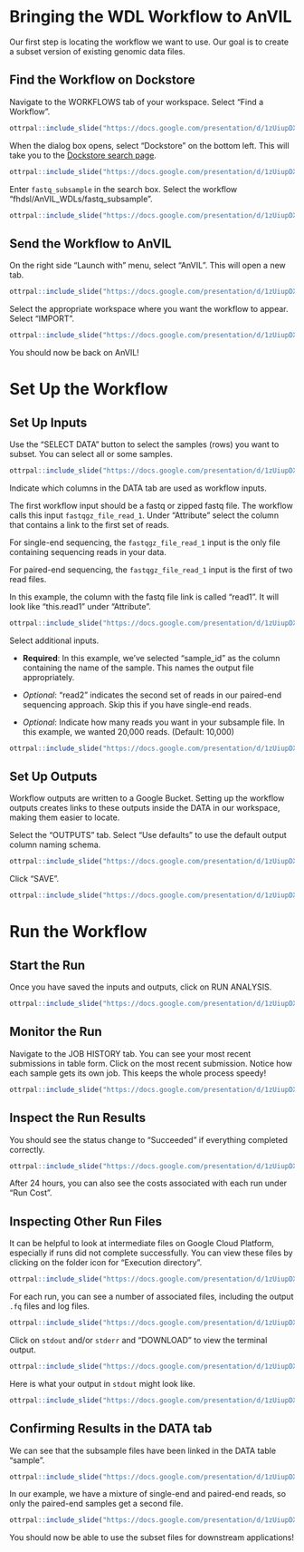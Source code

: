 # Bringing the WDL Workflow to AnVIL

Our first step is locating the workflow we want to use. Our goal is to create a subset version of existing genomic data files.

## Find the Workflow on Dockstore

Navigate to the WORKFLOWS tab of your workspace. Select "Find a Workflow". 

```r
ottrpal::include_slide("https://docs.google.com/presentation/d/1zUiupDXMZlZEIditsN5igggOim9qIrR9Ckf4N8fSAB8/edit#slide=id.g2794677b0ab_0_0")
```

When the dialog box opens, select "Dockstore" on the bottom left. This will take you to the [Dockstore search page](https://dockstore.org/search?descriptorType=WDL&entryType=workflows&searchMode=files).

```r
ottrpal::include_slide("https://docs.google.com/presentation/d/1zUiupDXMZlZEIditsN5igggOim9qIrR9Ckf4N8fSAB8/edit#slide=id.g2794677b0ab_0_5")
```

Enter `fastq_subsample` in the search box. Select the workflow "fhdsl/AnVIL_WDLs/fastq_subsample".

```r
ottrpal::include_slide("https://docs.google.com/presentation/d/1zUiupDXMZlZEIditsN5igggOim9qIrR9Ckf4N8fSAB8/edit#slide=id.g2794677b0ab_0_21")
```

## Send the Workflow to AnVIL

On the right side "Launch with" menu, select "AnVIL". This will open a new tab.

```r
ottrpal::include_slide("https://docs.google.com/presentation/d/1zUiupDXMZlZEIditsN5igggOim9qIrR9Ckf4N8fSAB8/edit#slide=id.g2794677b0ab_0_26")
```

Select the appropriate workspace where you want the workflow to appear. Select "IMPORT".

```r
ottrpal::include_slide("https://docs.google.com/presentation/d/1zUiupDXMZlZEIditsN5igggOim9qIrR9Ckf4N8fSAB8/edit#slide=id.g2794677b0ab_0_31")
```

You should now be back on AnVIL!

# Set Up the Workflow

## Set Up Inputs

Use the "SELECT DATA" button to select the samples (rows) you want to subset. You can select all or some samples.

```r
ottrpal::include_slide("https://docs.google.com/presentation/d/1zUiupDXMZlZEIditsN5igggOim9qIrR9Ckf4N8fSAB8/edit#slide=id.g2794677b0ab_0_45")
```

Indicate which columns in the DATA tab are used as workflow inputs.

The first workflow input should be a fastq or zipped fastq file. The workflow calls this input `fastqgz_file_read_1`. Under "Attribute" select the column that contains a link to the first set of reads. 

:::{.notice}
For single-end sequencing, the `fastqgz_file_read_1` input is the only file containing sequencing reads in your data.

For paired-end sequencing, the `fastqgz_file_read_1` input is the first of two read files.
:::

In this example, the column with the fastq file link is called "read1". It will look like "this.read1" under "Attribute".

```r
ottrpal::include_slide("https://docs.google.com/presentation/d/1zUiupDXMZlZEIditsN5igggOim9qIrR9Ckf4N8fSAB8/edit#slide=id.g2794677b0ab_0_50")
```

Select additional inputs. 

- **Required**: In this example, we've selected "sample_id" as the column containing the name of the sample. This names the output file appropriately. 

- *Optional*: "read2" indicates the second set of reads in our paired-end sequencing approach. Skip this if you have single-end reads.

- *Optional*: Indicate how many reads you want in your subsample file. In this example, we wanted 20,000 reads. (Default: 10,000)

```r
ottrpal::include_slide("https://docs.google.com/presentation/d/1zUiupDXMZlZEIditsN5igggOim9qIrR9Ckf4N8fSAB8/edit#slide=id.g2794677b0ab_0_55")
```

## Set Up Outputs

Workflow outputs are written to a Google Bucket. Setting up the workflow outputs creates links to these outputs inside the DATA in our workspace, making them easier to locate. 

Select the "OUTPUTS" tab. Select "Use defaults" to use the default output column naming schema. 

```r
ottrpal::include_slide("https://docs.google.com/presentation/d/1zUiupDXMZlZEIditsN5igggOim9qIrR9Ckf4N8fSAB8/edit#slide=id.g2794677b0ab_0_60")
```

Click "SAVE".

```r
ottrpal::include_slide("https://docs.google.com/presentation/d/1zUiupDXMZlZEIditsN5igggOim9qIrR9Ckf4N8fSAB8/edit#slide=id.g2794677b0ab_0_66")
```

# Run the Workflow

## Start the Run

Once you have saved the inputs and outputs, click on RUN ANALYSIS.

```r
ottrpal::include_slide("https://docs.google.com/presentation/d/1zUiupDXMZlZEIditsN5igggOim9qIrR9Ckf4N8fSAB8/edit#slide=id.g2794677b0ab_0_76")
```

## Monitor the Run

Navigate to the JOB HISTORY tab. You can see your most recent submissions in table form. Click on the most recent submission. Notice how each sample gets its own job. This keeps the whole process speedy!

```r
ottrpal::include_slide("https://docs.google.com/presentation/d/1zUiupDXMZlZEIditsN5igggOim9qIrR9Ckf4N8fSAB8/edit#slide=id.g2794677b0ab_0_81")
```

## Inspect the Run Results

You should see the status change to "Succeeded" if everything completed correctly.

```r
ottrpal::include_slide("https://docs.google.com/presentation/d/1zUiupDXMZlZEIditsN5igggOim9qIrR9Ckf4N8fSAB8/edit#slide=id.g2794677b0ab_0_86")
```

:::{.notice}
After 24 hours, you can also see the costs associated with each run under "Run Cost".
:::

## Inspecting Other Run Files

It can be helpful to look at intermediate files on Google Cloud Platform, especially if runs did not complete successfully. You can view these files by clicking on the folder icon for "Execution directory".

```r
ottrpal::include_slide("https://docs.google.com/presentation/d/1zUiupDXMZlZEIditsN5igggOim9qIrR9Ckf4N8fSAB8/edit#slide=id.g2794677b0ab_0_92")
```

For each run, you can see a number of associated files, including the output `.fq` files and log files.

```r
ottrpal::include_slide("https://docs.google.com/presentation/d/1zUiupDXMZlZEIditsN5igggOim9qIrR9Ckf4N8fSAB8/edit#slide=id.g2794677b0ab_0_97")
```

Click on `stdout` and/or `stderr` and "DOWNLOAD" to view the terminal output.

```r
ottrpal::include_slide("https://docs.google.com/presentation/d/1zUiupDXMZlZEIditsN5igggOim9qIrR9Ckf4N8fSAB8/edit#slide=id.g2794677b0ab_0_109")
```

Here is what your output in `stdout` might look like.

```r
ottrpal::include_slide("https://docs.google.com/presentation/d/1zUiupDXMZlZEIditsN5igggOim9qIrR9Ckf4N8fSAB8/edit#slide=id.g2794677b0ab_0_125")
```

## Confirming Results in the DATA tab

We can see that the subsample files have been linked in the DATA table "sample".

```r
ottrpal::include_slide("https://docs.google.com/presentation/d/1zUiupDXMZlZEIditsN5igggOim9qIrR9Ckf4N8fSAB8/edit#slide=id.g2794677b0ab_0_139")
```

In our example, we have a mixture of single-end and paired-end reads, so only the paired-end samples get a second file.

```r
ottrpal::include_slide("https://docs.google.com/presentation/d/1zUiupDXMZlZEIditsN5igggOim9qIrR9Ckf4N8fSAB8/edit#slide=id.g2794677b0ab_0_144")
```

You should now be able to use the subset files for downstream applications!
